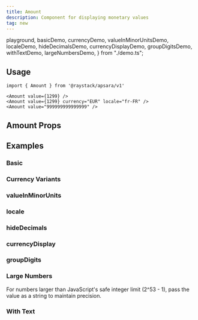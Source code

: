 ```yaml
---
title: Amount
description: Component for displaying monetary values
tag: new
---
```


  playground,
  basicDemo,
  currencyDemo,
  valueInMinorUnitsDemo,
  localeDemo,
  hideDecimalsDemo,
  currencyDisplayDemo,
  groupDigitsDemo,
  withTextDemo,
  largeNumbersDemo,
} from "./demo.ts";

<Demo data={playground} />

## Usage

```tsx
import { Amount } from '@raystack/apsara/v1'

<Amount value={1299} />
<Amount value={1299} currency="EUR" locale="fr-FR" />
<Amount value="999999999999999" />
```

## Amount Props

<auto-type-table path="./props.ts" name="AmountProps" />

## Examples

### Basic

<Demo data={basicDemo} />

### Currency Variants

<Demo data={currencyDemo} />

### valueInMinorUnits

<Demo data={valueInMinorUnitsDemo} />

### locale

<Demo data={localeDemo} />

### hideDecimals

<Demo data={hideDecimalsDemo} />

### currencyDisplay

<Demo data={currencyDisplayDemo} />

### groupDigits

<Demo data={groupDigitsDemo} />

### Large Numbers

For numbers larger than JavaScript's safe integer limit (2^53 - 1), pass the value as a string to maintain precision.

<Demo data={largeNumbersDemo} />

### With Text

<Demo data={withTextDemo} /> 